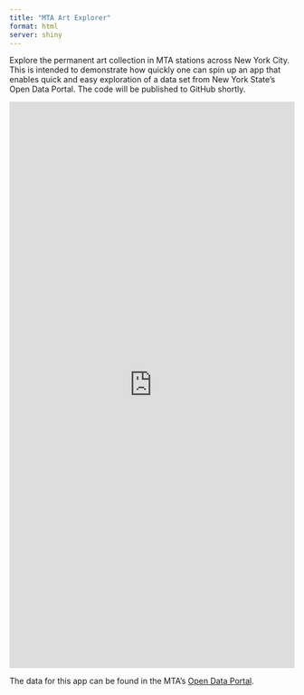 ```yaml
---
title: "MTA Art Explorer"
format: html
server: shiny
---
```


Explore the permanent art collection in MTA stations across New York City. This is intended to demonstrate how quickly one can spin up an app that enables quick and easy exploration of a data set from New York State's Open Data Portal. The code will be published to GitHub shortly.

<iframe src="https://gira-solo.shinyapps.io/Art_of_the_MTA/" width="100%" height="1000px" frameborder="0">

</iframe>

The data for this app can be found in the MTA's [Open Data Portal](https://data.ny.gov/Transportation/MTA-Permanent-Art-Catalog-Beginning-1980/4y8j-9pkd/about_data).
